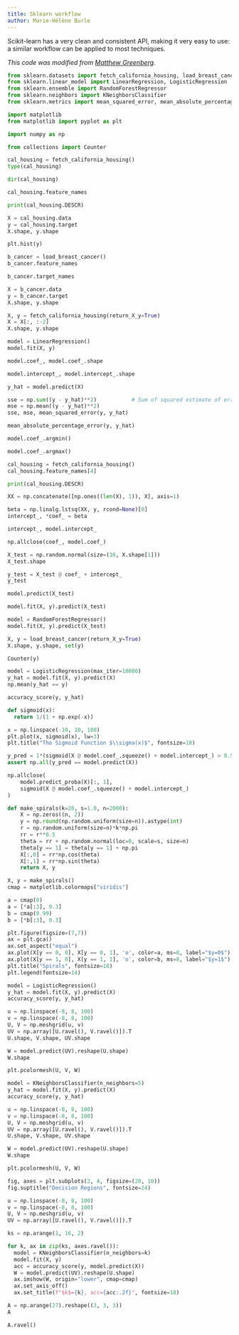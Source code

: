 ```yaml
---
title: Sklearn workflow
author: Marie-Hélène Burle
---
```


:::{.def}

Scikit-learn has a very clean and consistent API, making it very easy to use: a similar workflow can be applied to most techniques.

*This code was modified from [Matthew Greenberg](https://science.ucalgary.ca/mathematics-statistics/contacts/matthew-greenberg).*

:::

```python
from sklearn.datasets import fetch_california_housing, load_breast_cancer
from sklearn.linear_model import LinearRegression, LogisticRegression
from sklearn.ensemble import RandomForestRegressor
from sklearn.neighbors import KNeighborsClassifier
from sklearn.metrics import mean_squared_error, mean_absolute_percentage_error, accuracy_score

import matplotlib
from matplotlib import pyplot as plt

import numpy as np

from collections import Counter
```

```python
cal_housing = fetch_california_housing()
type(cal_housing)
```

```python
dir(cal_housing)
```

```python
cal_housing.feature_names
```

```python
print(cal_housing.DESCR)
```

```python
X = cal_housing.data
y = cal_housing.target
X.shape, y.shape
```

```python
plt.hist(y)
```

```python
b_cancer = load_breast_cancer()
b_cancer.feature_names
```

```python
b_cancer.target_names
```

```python
X = b_cancer.data
y = b_cancer.target
X.shape, y.shape
```

```python
X, y = fetch_california_housing(return_X_y=True)
X = X[:, :-2]
X.shape, y.shape
```

```python
model = LinearRegression()
model.fit(X, y)
```

```python
model.coef_, model.coef_.shape
```

```python
model.intercept_, model.intercept_.shape
```

```python
y_hat = model.predict(X)

sse = np.sum((y - y_hat)**2)           # Sum of squared estimate of errors
mse = np.mean((y - y_hat)**2)
sse, mse, mean_squared_error(y, y_hat)
```

```python
mean_absolute_percentage_error(y, y_hat)
```

```python
model.coef_.argmin()
```

```python
model.coef_.argmax()
```

```python
cal_housing = fetch_california_housing()
cal_housing.feature_names[4]
```

```python
print(cal_housing.DESCR)
```

```python
XX = np.concatenate([np.ones((len(X), 1)), X], axis=1)

beta = np.linalg.lstsq(XX, y, rcond=None)[0]
intercept_, *coef_ = beta

intercept_, model.intercept_
```

```python
np.allclose(coef_, model.coef_)
```

```python
X_test = np.random.normal(size=(10, X.shape[1]))
X_test.shape
```

```python
y_test = X_test @ coef_ + intercept_
y_test
```

```python
model.predict(X_test)
```

```python
model.fit(X, y).predict(X_test)
```

```python
model = RandomForestRegressor()
model.fit(X, y).predict(X_test)
```

```python
X, y = load_breast_cancer(return_X_y=True)
X.shape, y.shape, set(y)
```

```python
Counter(y)
```

```python
model = LogisticRegression(max_iter=10000)
y_hat = model.fit(X, y).predict(X)
np.mean(y_hat == y)
```

```python
accuracy_score(y, y_hat)
```

```python
def sigmoid(x):
  return 1/(1 + np.exp(-x))

x = np.linspace(-10, 10, 100)
plt.plot(x, sigmoid(x), lw=3)
plt.title("The Sigmoid Function $\\sigma(x)$", fontsize=18)
```

```python
y_pred = 1*(sigmoid(X @ model.coef_.squeeze() + model.intercept_) > 0.5)
assert np.all(y_pred == model.predict(X))

np.allclose(
    model.predict_proba(X)[:, 1],
    sigmoid(X @ model.coef_.squeeze() + model.intercept_)
)
```

```python
def make_spirals(k=20, s=1.0, n=2000):
    X = np.zeros((n, 2))
    y = np.round(np.random.uniform(size=n)).astype(int)
    r = np.random.uniform(size=n)*k*np.pi
    rr = r**0.5
    theta = rr + np.random.normal(loc=0, scale=s, size=n)
    theta[y == 1] = theta[y == 1] + np.pi
    X[:,0] = rr*np.cos(theta)
    X[:,1] = rr*np.sin(theta)
    return X, y

X, y = make_spirals()
cmap = matplotlib.colormaps["viridis"]

a = cmap(0)
a = [*a[:3], 0.3]
b = cmap(0.99)
b = [*b[:3], 0.3]

plt.figure(figsize=(7,7))
ax = plt.gca()
ax.set_aspect("equal")
ax.plot(X[y == 0, 0], X[y == 0, 1], 'o', color=a, ms=8, label="$y=0$")
ax.plot(X[y == 1, 0], X[y == 1, 1], 'o', color=b, ms=8, label="$y=1$")
plt.title("Spirals", fontsize=18)
plt.legend(fontsize=14)
```

```python
model = LogisticRegression()
y_hat = model.fit(X, y).predict(X)
accuracy_score(y, y_hat)
```

```python
u = np.linspace(-8, 8, 100)
v = np.linspace(-8, 8, 100)
U, V = np.meshgrid(u, v)
UV = np.array([U.ravel(), V.ravel()]).T
U.shape, V.shape, UV.shape
```

```python
W = model.predict(UV).reshape(U.shape)
W.shape
```

```python
plt.pcolormesh(U, V, W)
```

```python
model = KNeighborsClassifier(n_neighbors=5)
y_hat = model.fit(X, y).predict(X)
accuracy_score(y, y_hat)
```

```python
u = np.linspace(-8, 8, 100)
v = np.linspace(-8, 8, 100)
U, V = np.meshgrid(u, v)
UV = np.array([U.ravel(), V.ravel()]).T
U.shape, V.shape, UV.shape
```

```python
W = model.predict(UV).reshape(U.shape)
W.shape
```

```python
plt.pcolormesh(U, V, W)
```

```python
fig, axes = plt.subplots(2, 4, figsize=(20, 10))
fig.suptitle("Decision Regions", fontsize=24)

u = np.linspace(-8, 8, 100)
v = np.linspace(-8, 8, 100)
U, V = np.meshgrid(u, v)
UV = np.array([U.ravel(), V.ravel()]).T

ks = np.arange(1, 16, 2)

for k, ax in zip(ks, axes.ravel()):
  model = KNeighborsClassifier(n_neighbors=k)
  model.fit(X, y)
  acc = accuracy_score(y, model.predict(X))
  W = model.predict(UV).reshape(U.shape)
  ax.imshow(W, origin="lower", cmap=cmap)
  ax.set_axis_off()
  ax.set_title(f"$k$={k}, acc={acc:.2f}", fontsize=18)
```

```python
A = np.arange(27).reshape((3, 3, 3))
A
```

```python
A.ravel()
```
